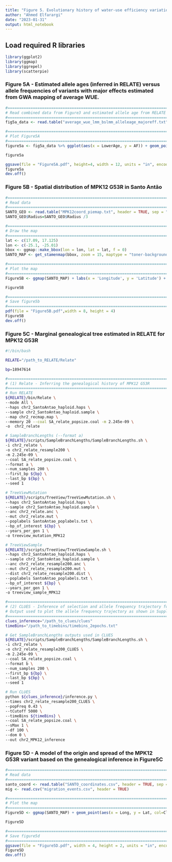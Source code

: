 ```yaml
---
title: "Figure 5. Evolutionary history of water-use efficiency variation"
author: "Ahmed Elfarargi"
date: "2023-01-31"
output: html_notebook
---
```


## Load required R libraries
```r
library(ggplot2)
library(ggmap)
library(ggrepel)
library(scatterpie)
```

### Figure 5A - Estimated allele ages (inferred in RELATE) versus allele frequencies of variants with major effects estimated from GWA mapping of average WUE.
```r

#==============================================================================
# Read combined data from Figure3 and estimated allele age from RELATE
#==============================================================================
fig5a_data <- read.table("average_wue_lmm_bslmm_alleleage_majoreff.txt",header=T,sep="\t")

#==============================================================================
# Plot Figure5A
#==============================================================================
figure5a <- fig5a_data %>% ggplot(aes(x = LowerAge, y = AF)) + geom_point(aes(color=eff_bslmm, shape=Impact),alpha = 0.8,  size=4) + scale_shape_manual(values = c("HIGH" = 17,'MODERATE' = 15,'MODIFIER' = 16)) + scale_color_viridis_c(option = "turbo") + labs(shape="Impact", colour="Effect size") + scale_x_continuous(limits = c(0, 2200)) + theme(axis.line = element_line(size=1, colour = "black"), panel.grid.major = element_blank(), panel.grid.minor = element_blank(), panel.border = element_rect(colour = "black", fill=NA, size=1), panel.background = element_blank(), axis.ticks.length=unit(0.3,"cm")) + theme(axis.text = element_text(color="black", size=15)) + theme(axis.title = element_text(color="black", size=17)) + theme(panel.background = element_rect(fill = 'white')) + theme(panel.background = element_rect(fill = 'transparent', colour = "white"), legend.key = element_rect(fill = NA, colour = NA), legend.position = "right", legend.direction = "vertical", plot.background = element_rect(fill='transparent', color=NA), legend.background = element_rect(fill='white'), legend.box.background = element_rect(fill='white')) + ylab("Allele frequency") + xlab("Estimated allele age (Years)") + geom_text_repel(aes(LowerAge, AF, label = GeneName), size=4, force=0.5, segment.size = 0.5, arrow = arrow(length = unit(0.01, 'npc')), fontface = 'bold.italic', box.padding = unit(0.35, "lines"), point.padding = unit(0.5, "lines"), segment.color = 'grey50',max.overlaps = Inf) + theme(legend.title=element_text(size=15), legend.text=element_text(size=13))

figure5a

ggsave(file = "Figure5A.pdf", height=4, width = 12, units = "in", encoding="MacRoman")
figure5a
dev.off() 

```

### Figure 5B - Spatial distribution of MPK12 G53R in Santo Antão
```r

#==============================================================================
# Read data
#==============================================================================
SANTO_GEO <- read.table("MPK12coord_piemap.txt", header = TRUE, sep = "\t")
SANTO_GEO$Radius=SANTO_GEO$Radius /3

#==============================================================================
# Draw the map
#==============================================================================
lat <- c(17.09, 17.125)
lon <- c(-25.1, -25.01)
bbox <- ggmap::make_bbox(lon = lon, lat = lat, f = 0)
SANTO_MAP <- get_stamenmap(bbox, zoom = 15, maptype = "toner-background")

#==============================================================================
# Plot the map
#==============================================================================
Figure5B <- ggmap(SANTO_MAP) + labs(x = 'Longitude', y = 'Latitude') + geom_scatterpie(aes(x=Longitude, y=Latitude, group=Region,r=Radius), data=SANTO_GEO, cols=c('Ancestral','Derived'),color=NA) + scale_fill_manual(labels = c('Ancestral','Derived'), values = c("#68228B", "#FFB90F"))+ labs(fill = "MPK12 Allele")+ geom_scatterpie_legend(SANTO_GEO$Radius, x=-25.025, y=17.12, n=5, labeller= function(x) (x/0.005*10)*3) + theme_light() + theme(panel.background = element_rect(fill = 'transparent', colour = "white"), legend.key = element_rect(fill = NA, colour = NA), legend.position = c(.3, .035), legend.direction = "horizontal", legend.justification = c(0, 0), legend.box.just = "left", plot.background = element_rect(fill='transparent', color=NA), legend.background = element_rect(fill='white'), legend.box.background = element_rect(fill='white')) + annotate(geom="text", x=-25.089, y=17.117, label="Espongeiro", color="black", size = 4) + annotate(geom="text", x=-25.077, y=17.104, label="Ribeira", color="black", size = 4) + annotate(geom="text", x=-25.061, y=17.101, label="Cova", color="black", size = 4) + annotate(geom="text", x=-25.041, y=17.1011, label="Figueira", color="black", size = 4) + annotate(geom="text", x=-25.02, y=17.104, label="Pico", color="black", size = 4)

Figure5B

#==============================================================================
# Save figure5b
#==============================================================================
pdf(file = "Figure5B.pdf",width = 8, height = 4)
Figure5B
dev.off()

```

### Figure 5C - Marginal genealogical tree estimated in RELATE for MPK12 G53R
```bash
#!/bin/bash

RELATE="/path_to_RELATE/Relate"

bp=18947614

#==============================================================================
# (1) Relate - Inferring the genealogical history of MPK12 G53R
#==============================================================================
# Run RELATE
${RELATE}/bin/Relate \
--mode All \
--haps chr2_SantoAntao_haploid.haps \
--sample chr2_SantoAntao_haploid.sample \
--map chr2_recmap.map \
--memory 20 --coal SA_relate_popsize.coal -m 2.245e-09 \
-o  chr2_relate

# SampleBranchLengths (--format a)
${RELATE}/scripts/SampleBranchLengths/SampleBranchLengths.sh \
-i chr2_relate \
-o chr2_relate_resample200 \
-m 2.245e-09 \
--coal SA_relate_popsize.coal \
--format a \
--num_samples 200 \
--first_bp ${bp} \
--last_bp ${bp} \
--seed 1 

# TreeViewMutation
${RELATE}/scripts/TreeView/TreeViewMutation.sh \
--haps chr2_SantoAntao_haploid.haps \
--sample chr2_SantoAntao_haploid.sample \
--anc chr2_relate.anc \
--mut chr2_relate.mut \
--poplabels SantoAntao_poplabels.txt \
--bp_of_interest ${bp} \
--years_per_gen 1 \
-o treeview_mutation_MPK12

# TreeViewSample
${RELATE}/scripts/TreeView/TreeViewSample.sh \
--haps chr2_SantoAntao_haploid.haps \
--sample chr2_SantoAntao_haploid.sample \
--anc chr2_relate_resample200.anc \
--mut chr2_relate_resample200.mut \
--dist chr2_relate_resample200.dist \
--poplabels SantoAntao_poplabels.txt \
--bp_of_interest ${bp} \
--years_per_gen 1 \
-o treeview_sample_MPK12

#==============================================================================
# (2) CLUES - Inference of selection and allele frequency trajectory for MPK12 (Chr2:18947614)
# Output used to plot the allele frequency trajectory as shown in Supplementary Figure S14
#==============================================================================
clues_inference="/path_to_clues/clues"
timeBins="/path_to_timebins/timebins_2epochs.txt"

# Get SampleBranchLengths outputs used in CLUES
${RELATE}/scripts/SampleBranchLengths/SampleBranchLengths.sh \
-i chr2_relate \
-o chr2_relate_resample200_CLUES \
-m 2.245e-09 \
--coal SA_relate_popsize.coal \
--format b \
--num_samples 200 \
--first_bp ${bp} \
--last_bp ${bp} \
--seed 1 

# Run CLUES
python ${clues_inference}/inference.py \
--times chr2_relate_resample200_CLUES \
--popFreq 0.43 \
--tCutoff 5000 \
--timeBins ${timeBins} \
--coal SA_relate_popsize.coal \
--sMax 1 \
--df 100 \
--dom 0 \
--out chr2_MPK12_inference

```

### Figure 5D - A model of the origin and spread of the MPK12 G53R variant based on the genealogical inference in Figure5C
```r

#==============================================================================
# Read data
#==============================================================================
santo_coord <- read.table("SANTO_coordinates.csv", header = TRUE, sep = ",")
mig <- read.csv("migration_events.csv", header = TRUE)

#==============================================================================
# Plot the map
#==============================================================================
Figure5D <- ggmap(SANTO_MAP) + geom_point(aes(x = Long, y = Lat, col=Cluster, shape=MPK12, cex = .5), data = santo_coord, alpha = 0.8, size = 1.5) + labs(x = 'Longitude', y = 'Latitude') + scale_colour_manual(values = c("#0075DC", "yellow4", "#C20088", "#2BCE48", "#F0A3FF")) + scale_shape_manual(values = c("Ancestral" = 16,'Derived' = 17)) + theme_light() + geom_curve(data = mig, aes(x = Longitude_from, y = Latitude_from, xend = Longitude_to, yend = Latitude_to), curvature = -0.5, arrow = arrow(length = unit(0.05, "npc"))) + coord_equal() + theme(panel.grid.major = element_blank(), panel.grid.minor = element_blank(), panel.border = element_blank(), panel.background = element_rect(fill = 'transparent', colour = "white"), legend.position = "None", plot.background = element_rect(fill='transparent', color=NA), axis.title.x=element_blank(), axis.text.x=element_blank(), axis.ticks.x=element_blank(), axis.title.y=element_blank(), axis.text.y=element_blank(), axis.ticks.y=element_blank(), plot.margin = grid::unit(c(0,0,0,0), "cm")) + annotate(geom="text", x=-25.0555, y=17.1225, label="Recent migration events ~200-500 ya", color="dark red", size = 2.5) + annotate(geom="text", x=-25.085, y=17.096, label="Espongeiro/Ribeira\n1.8-2.8 kya", color="dark red", size = 2.5) + annotate(geom="text", x=-25.02, y=17.104, label="Pico", color="dark red", size = 2.5) # + annotate(geom="text", x=-25.058, y=17.091, label="MPK12 Allele ● Ancestral ▲ Derived", color="black", size = 2.5, fontface = 'bold')

Figure5D

#==============================================================================
# Save figure5d
#==============================================================================
ggsave(file = "Figure5D.pdf", width = 4, height = 2, units = "in", encoding="MacRoman") 
Figure5D
dev.off()

```


